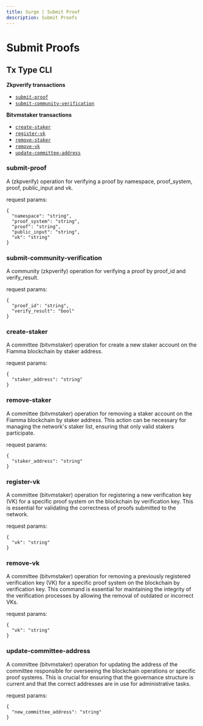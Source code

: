 ```yaml
---
title: Surge | Submit Proof
description: Submit Proofs
---
```


# Submit Proofs

## Tx Type CLI

**Zkpverify transactions**

- [`submit-proof`](#submit-proof)
- [`submit-community-verification`](#submit-community-verification)

**Bitvmstaker transactions**

- [`create-staker`](#create-staker)
- [`register-vk`](#register-vk)
- [`remove-staker`](#remove-staker)
- [`remove-vk`](#remove-vk)
- [`update-committee-address`](#update-committee-address)

### **submit-proof**

A (zkpverify) operation for verifying a proof by namespace, proof_system, proof, public_input and vk.

request params:

```
{
  "namespace": "string",
  "proof_system": "string",
  "proof": "string",
  "public_input": "string",
  "vk": "string"
}
```

### **submit-community-verification**

A community (zkpverify) operation for verifying a proof by proof_id and verify_result.

request params:

```
{
  "proof_id": "string",
  "verify_result": "bool"
}
```

### **create-staker**

A committee (bitvmstaker) operation for create a new staker account on the Fiamma blockchain by staker address.

request params:

```
{
  "staker_address": "string"
}
```

### **remove-staker**

A committee (bitvmstaker) operation for removing a staker account on the Fiamma blockchain by staker address. This action can be necessary for managing the network's staker list, ensuring that only valid stakers participate.

request params:

```
{
  "staker_address": "string"
}
```

### **register-vk**

A committee (bitvmstaker) operation for registering a new verification key (VK) for a specific proof system on the blockchain by verification key. This is essential for validating the correctness of proofs submitted to the network.

request params:

```
{
  "vk": "string"
}
```

### **remove-vk**

A committee (bitvmstaker) operation for removing a previously registered verification key (VK) for a specific proof system on the blockchain by verification key. This command is essential for maintaining the integrity of the verification processes by allowing the removal of outdated or incorrect VKs.

request params:

```
{
  "vk": "string"
}
```

### **update-committee-address**

A committee (bitvmstaker) operation for updating the address of the committee responsible for overseeing the blockchain operations or specific proof systems. This is crucial for ensuring that the governance structure is current and that the correct addresses are in use for administrative tasks.

request params:

```
{
  "new_committee_address": "string"
}
```
